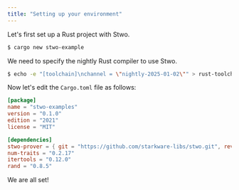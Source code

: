 ```yaml
---
title: "Setting up your environment"
---
```


Let's first set up a Rust project with Stwo.

```bash
$ cargo new stwo-example
```
We need to specify the nightly Rust compiler to use Stwo.

```bash
$ echo -e "[toolchain]\nchannel = \"nightly-2025-01-02\"" > rust-toolchain.toml
```
Now let's edit the `Cargo.toml` file as follows:

```toml
[package]
name = "stwo-examples"
version = "0.1.0"
edition = "2021"
license = "MIT"

[dependencies]
stwo-prover = { git = "https://github.com/starkware-libs/stwo.git", rev = "92984c060b49d0db05e021883755fac0a71a2fa7" }
num-traits = "0.2.17"
itertools = "0.12.0"
rand = "0.8.5"
```

We are all set!
